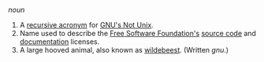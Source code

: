 ''noun''

#A [[recursive acronym]] for [[w:GNU|GNU's Not Unix]].
#Name used to describe the [[w:Free Software Foundation|Free Software Foundation's]] [[source code]] and [[document]]ation licenses.
#A large hooved animal, also known as [[wildebeest]]. (Written ''gnu''.)